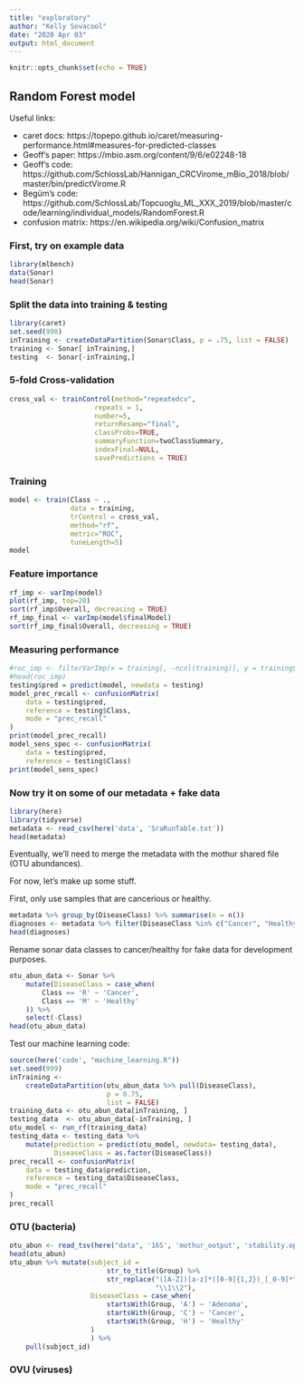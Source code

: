 ```yaml
---
title: "exploratory"
author: "Kelly Sovacool"
date: "2020 Apr 03"
output: html_document
---
```


```r
knitr::opts_chunk$set(echo = TRUE)
```

## Random Forest model

Useful links:

- caret docs: https://topepo.github.io/caret/measuring-performance.html#measures-for-predicted-classes
- Geoff's paper: https://mbio.asm.org/content/9/6/e02248-18
- Geoff's code: https://github.com/SchlossLab/Hannigan_CRCVirome_mBio_2018/blob/master/bin/predictVirome.R
- Begüm's code: https://github.com/SchlossLab/Topcuoglu_ML_XXX_2019/blob/master/code/learning/individual_models/RandomForest.R
- confusion matrix: https://en.wikipedia.org/wiki/Confusion_matrix

### First, try on example data
```r
library(mlbench)
data(Sonar)
head(Sonar)
```

### Split the data into training & testing
```r
library(caret)
set.seed(998)
inTraining <- createDataPartition(Sonar$Class, p = .75, list = FALSE)
training <- Sonar[ inTraining,]
testing  <- Sonar[-inTraining,]
```

### 5-fold Cross-validation
```r
cross_val <- trainControl(method="repeatedcv",
                     repeats = 1,
                     number=5,
                     returnResamp="final",
                     classProbs=TRUE,
                     summaryFunction=twoClassSummary,
                     indexFinal=NULL,
                     savePredictions = TRUE)
```

### Training
```r
model <- train(Class ~ ., 
               data = training, 
               trControl = cross_val, 
               method="rf", 
               metric="ROC", 
               tuneLength=5)
model
```


### Feature importance
```r
rf_imp <- varImp(model)
plot(rf_imp, top=20)
sort(rf_imp$Overall, decreasing = TRUE)
rf_imp_final <- varImp(model$finalModel)
sort(rf_imp_final$Overall, decreasing = TRUE)
```

### Measuring performance
```r
#roc_imp <- filterVarImp(x = training[, -ncol(training)], y = training$Class)
#head(roc_imp)
testing$pred = predict(model, newdata = testing)
model_prec_recall <- confusionMatrix(
    data = testing$pred,
    reference = testing$Class,
    mode = "prec_recall"
)
print(model_prec_recall)
model_sens_spec <- confusionMatrix(
    data = testing$pred,
    reference = testing$Class)
print(model_sens_spec)
```

### Now try it on some of our metadata + fake data

```r
library(here)
library(tidyverse)
metadata <- read_csv(here('data', 'SraRunTable.txt'))
head(metadata)
```

Eventually, we'll need to merge the metadata with the mothur shared file (OTU abundances).

For now, let's make up some stuff.

First, only use samples that are cancerious or healthy.
```r
metadata %>% group_by(DiseaseClass) %>% summarise(n = n())
diagnoses <- metadata %>% filter(DiseaseClass %in% c("Cancer", "Healthy"))
head(diagnoses)
```

Rename sonar data classes to cancer/healthy for fake data for development purposes.
```r
otu_abun_data <- Sonar %>% 
    mutate(DiseaseClass = case_when(
        Class == 'R' ~ 'Cancer',
        Class == 'M' ~ 'Healthy'
    )) %>% 
    select(-Class)
head(otu_abun_data)
```

Test our machine learning code:
```r
source(here('code', "machine_learning.R"))
set.seed(999)
inTraining <-
    createDataPartition(otu_abun_data %>% pull(DiseaseClass),
                        p = 0.75,
                        list = FALSE)
training_data <- otu_abun_data[inTraining, ]
testing_data  <- otu_abun_data[-inTraining, ]
otu_model <- run_rf(training_data)
testing_data <- testing_data %>% 
    mutate(prediction = predict(otu_model, newdata= testing_data),
           DiseaseClass = as.factor(DiseaseClass))
prec_recall <- confusionMatrix(
    data = testing_data$prediction,
    reference = testing_data$DiseaseClass,
    mode = "prec_recall"
)
prec_recall
```

### OTU (bacteria)
```r
otu_abun <- read_tsv(here("data", '16S', 'mothur_output', 'stability.opti_mcc.shared'))
head(otu_abun)
otu_abun %>% mutate(subject_id = 
                        str_to_title(Group) %>% 
                        str_replace("([A-Z])[a-z]*([0-9]{1,2})_[_0-9]*", 
                                    "\\1\\2"),
                    DiseaseClass = case_when(
                        startsWith(Group, 'A') ~ 'Adenoma',
                        startsWith(Group, 'C') ~ 'Cancer',
                        startsWith(Group, 'H') ~ 'Healthy'
                    )
                    ) %>% 
    pull(subject_id)
```

### OVU (viruses)
